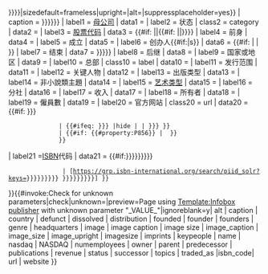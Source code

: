{{Infobox
| bodyclass  = vcard
| titleclass = fn org
| title      = {{{name|<includeonly>{{PAGENAMEBASE}}</includeonly>}}}
| image      = {{#invoke:InfoboxImage|InfoboxImage|image={{{image|}}}|size={{{image size|{{{image_size|{{{imagesize|}}}}}}}}}|sizedefault=frameless|upright={{{image_upright|1}}}|alt={{{alt|}}}|suppressplaceholder=yes}}
| caption    = {{{image caption|{{{caption|{{{image_caption|}}}}}}}}}
| label1     = [[母公司]]
| data1      = {{{parent|}}}
| label2     = 状态
| class2     = category
| data2      = {{{status|}}}
| label3     = [[股票代码]]
| data3      = <!-- Compatibility with the legacy undocumented nasdaq param --> {{#if: {{{traded_as|}}}|{{{traded_as|}}}|{{#if: {{{nasdaq|}}}|{{NASDAQ|{{{nasdaq|}}}}}|}}}}
| label4     = 前身
| data4      = {{{predecessor|}}}
| label5     = 成立
| data5      = {{{founded|}}}
| label6     = 创办人{{#if:{{{founders|}}}|s}}
| data6      = {{#if:{{{founders|}}} |{{{founders}}} |{{{founder|}}} }}
| label7 = 结束
| data7 = {{{defunct|{{{dissolved|{{wikidata|property|edit|P576}}}}}}}}
| label8     = 后继
| data8      = {{{successor|}}}
| label9     = 国家或地区
| data9     = {{{country|}}}
| label10     = 总部
| class10     = label
| data10      = {{{headquarters|}}}
| label11    = 发行范围
| data11     = {{{distribution|}}}
| label12    = 关键人物
| data12     = {{{keypeople|}}}
| label13    = 出版类型
| data13     = {{{publications|}}}
| label14    = 非小說類主題
| data14     = {{{topics|}}}
| label15    = [[艺术类型]]
| data15     = {{{genre|}}}
| label16    = 分社
| data16     = {{{imprints|}}}
| label17    = 收入
| data17     = {{{revenue|}}}
| label18    = 所有者
| data18     = {{{owner|}}}
| label19    = 僱員數
| data19     = {{{numemployees|}}}
| label20    = 官方网站
| class20    = url
| data20     = {{#if: {{{website|{{{url|}}}}}}
               | {{#ifeq: {{{website|{{{url|}}}}}} |hide | | {{{website|{{{url|}}}}}} }}
               | {{#if: {{#property:P856}} | {{official URL}} }}
               }}
| label21     =[[ISBN]]代码
| data21      = {{#if:{{{isbn_code|{{{ISBN代码|{{{ISBN代碼|{{{#property:P3035|}}}}}}}}}}}}
                | [https://grp.isbn-international.org/search/piid_solr?keys={{{isbn_code|{{{ISBN代码|{{{ISBN代碼|{{{#property:P3035|}}}}}}}}}}}} {{{isbn_code|{{{ISBN代码|{{{ISBN代碼|{{{#property:P3035|}}}}}}}}}}}}] }}

}}{{#invoke:Check for unknown parameters|check|unknown={{main other|[[Category:使用未知出版社信息框参数的页面|_VALUE_{{PAGENAME}}]]}}|preview=Page using [[Template:Infobox publisher]] with unknown parameter "_VALUE_"|ignoreblank=y| alt | caption | country | defunct | dissolved | distribution | founded | founder | founders | genre | headquarters | image | image caption | image size | image_caption | image_size | image_upright | imagesize | imprints | keypeople | name | nasdaq | NASDAQ | numemployees | owner | parent | predecessor | publications | revenue | status | successor | topics | traded_as |isbn_code| url | website }}<noinclude>{{Documentation}}
<!-- Add categories to the /doc subpage, interwikis to Wikidata, not here --></noinclude>